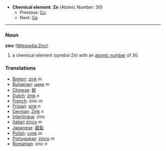 *'''Chemical element''': '''Zn''' (Atomic Number: 30)
**Previous: [[Copper|Cu]]
**Next: [[Gallium|Ga]]
----
=== Noun ===
'''zinc''' ([[en:Zinc|Wikipedia:Zinc]])

# a chemical element (''symbol'' Zn) with an [[atomic number]] of 30.

===Translations===
*[[Breton]]: [[zink]] ''m''
*[[Bulgarian]]: [[цинк]] ''m''
*[[Chinese]]: [[鋅]]
*[[Dutch]]: [[zink]] ''n''
*[[French]]: zinc ''m''
*[[Frisian]]: [[sink]] ''n''
*[[German]]: [[Zink]] ''n''
*[[Interlingua]]: zinc
*[[Italian]] [[zinco]] ''m''
*[[Japanese]]: [[亜鉛]]
*[[Polish]]: [[cynk]] ''m''
*[[Portuguese]]: [[zinco]] ''m''
*[[Romanian]]: zinc ''n''